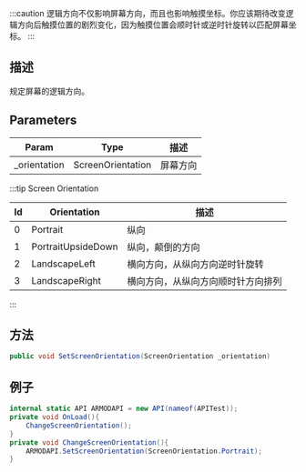 
<VideoPlayer
  src="../../static/videos/SetScreenOrientation.mp4"
  className="custom-video-showcase"
/>

:::caution
逻辑方向不仅影响屏幕方向，而且也影响触摸坐标。你应该期待改变逻辑方向后触摸位置的剧烈变化，因为触摸位置会顺时针或逆时针旋转以匹配屏幕坐标。
:::

## 描述

规定屏幕的逻辑方向。

## Parameters

| Param         | Type              | 描述     |
| ------------- | ----------------- | -------- |
| \_orientation | ScreenOrientation | 屏幕方向 |

:::tip Screen Orientation

| Id  | Orientation        | 描述                               |
| --- | ------------------ | ---------------------------------- |
| 0   | Portrait           | 纵向                               |
| 1   | PortraitUpsideDown | 纵向，颠倒的方向                   |
| 2   | LandscapeLeft      | 横向方向，从纵向方向逆时针旋转     |
| 3   | LandscapeRight     | 横向方向，从纵向方向顺时针方向排列 |

:::

## 方法

```cs
public void SetScreenOrientation(ScreenOrientation _orientation)
```

## 例子

```cs
internal static API ARMODAPI = new API(nameof(APITest));
private void OnLoad(){
    ChangeScreenOrientation();
}
private void ChangeScreenOrientation(){
    ARMODAPI.SetScreenOrientation(ScreenOrientation.Portrait);
}
```
